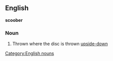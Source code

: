 ==English==
'''scoober'''
===Noun===
# {{cattag|Ultimate Frisbee}} Thrown where the disc is thrown [[upside-down]]
[[Category:English nouns]]